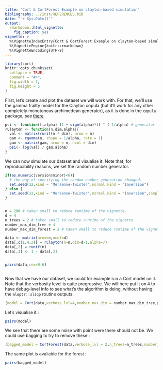 ```yaml
---
title: "Cort & CortForest Example on clayton-based simulation"
bibliography: ../inst/REFERENCES.bib
date: "`r Sys.Date()`"
output:
  rmarkdown::html_vignette:
    fig_caption: yes
vignette: >
  %\VignetteIndexEntry{Cort & CortForest Example on clayton-based simulation}
  %\VignetteEngine{knitr::rmarkdown}
  %\VignetteEncoding{UTF-8}
---
```




```r
library(cort)
knitr::opts_chunk$set(
  collapse = TRUE,
  comment = "#>",
  fig.width = 7,
  fig.height = 5
)
```


First, let's create and plot the dataset we will work with. For that, we'll use the gamma frailty model for the Clayton copula (but it'll work for any other completely monotonous archimedean generator), as it is done in the `copula` package, see [there](https://github.com/cran/copula/blob/6e0a5f0332776c24b2f53a81b11a8c66cc3f996d/R/claytonCopula.R#L82)

```r
psi <- function(t,alpha) (1 + sign(alpha)*t) ^ (-1/alpha) # generator
rClayton <- function(n,dim,alpha){
  val <- matrix(runif(n * dim), nrow = n)
  gam <- rgamma(n, shape = 1/alpha, rate = 1)
  gam <- matrix(gam, nrow = n, ncol = dim)
  psi(- log(val) / gam,alpha)
}
```

We can now simulate our dataset and visualise it. Note that, for reproducibility reasons, we set the random number generator.


```r
if(as.numeric(version$minor)<6){
  # the way of specifying the random number generation changed. 
  set.seed(12,kind = "Mersenne-Twister",normal.kind = "Inversion")
} else {
  set.seed(12,kind = "Mersenne-Twister",normal.kind = "Inversion",sample.kind = "Rejection")
}


n = 200 # taken small to reduce runtime of the vignette.
d = 4
n_trees = 2 # taken small to reduce runtime of the vignette.
number_max_dim_tree = 4
number_max_dim_forest = 2 # taken small to reduce runtime of the vignette.

data <- matrix(nrow=n,ncol=d)
data[,c(1,4,3)] = rClayton(n=n,dim=d-1,alpha=7)
data[,2] = runif(n)
data[,3] <- 1 - data[,3]


pairs(data,cex=0.6)
  
```

Now that we have our dataset, we could for example run a Cort model on it. Note that the verbosity level is quite progressive. We will here put it on 4 to have debug-level info to see what's the algorithm is doing, without having the `nloptr::slsqp` routine outputs.

```r
(model = Cort(data,verbose_lvl=4,number_max_dim = number_max_dim_tree,p_value_for_dim_red = 0.75))
```



Let's visualise it : 


```r
pairs(model)

```




We see that there are some noise with point were there should not be. We could use bagging to try to remove these : 


```r
(bagged_model = CortForest(data,verbose_lvl = 2,n_trees=n_trees,number_max_dim=number_max_dim_forest))
```



The same plot is avaliable for the forest : 

```r
pairs(bagged_model)
```

























